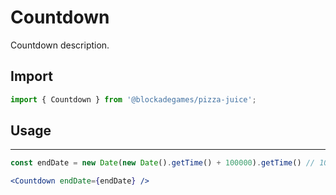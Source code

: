 
# Countdown

Countdown description.

## Import

```jsx
import { Countdown } from '@blockadegames/pizza-juice';
```

## Usage


<Countdown endDate={endDate} />

---

```jsx
const endDate = new Date(new Date().getTime() + 100000).getTime() // 100 seconds

<Countdown endDate={endDate} />
```
